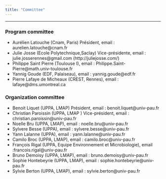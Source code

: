 ```yaml
---
title: "Committee"
---
```


***

### **Program committee**

-    Aurélien Latouche (Cnam, Paris) Président, email : aurelien.latouche@cnam.fr
-    Julie Josse (Ecole Polytechnique,Saclay) Vice-présidente, email : julie.josserennes@gmail.com (http://juliejosse.com/)
-    Philippe Saint Pierre (Toulouse I), email : Philippe.Saint-Pierre@math.univ-toulouse.fr
-    Yannig Goude (EDF, Palaiseau), email : yannig.goude@edf.fr
-    Pierre Lafaye de Micheaux (CREST, Rennes), email : lafaye@dms.umontreal.ca


### **Organization committee**

-    Benoit Liquet (UPPA, LMAP) Président, email : benoit.liquet@univ-pau.fr
-    Christian Paroissin (UPPA, LMAP ) Vice-président, email : christian.paroissin@univ-pau.fr
-    Noelle Bru (UPPA, LMAP), email : noelle.bru@univ-pau.fr
-    Sylvere Besse (UPPA), email : sylvere.besse@univ-pau.fr
-    Yann Lalanne (UPPA), email : yann.lalanne@univ-pau.fr
-    Camilo Broc (UPPA, LMAP), email : camilo.broc@univ-pau.fr
-    François Rigal (UPPA, Equipe Environnement et Microbiologie), email :francois.rigal@univ-pau.fr
-    Bruno Demoisy (UPPA, LMAP), email : bruno.demoisy@univ-pau.fr 
-    Sophie Hontebeyrie (UPPA, LMAP), email : sophie.hontebeyrie@univ-pau.fr 
-    Sylvie Berton (UPPA, LMAP), email : sylvie.berton@univ-pau.fr 

